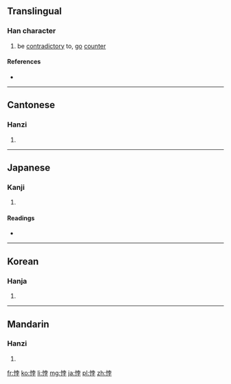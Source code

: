 ==Translingual==

===Han character===
{{Han char|rn=61|rad=心|as=07|sn=10|four=9404<sub>7</sub>|canj=心十月木 (PJBD)|ids=⿰[[忄]][[孛]]}}

# be [[contradictory]] to, [[go]] [[counter]]

====References====
* {{Han ref|kx=0387.220|dkj=10663|dj=0720.040|hdz=42302.150|uh=6096|ud=24726|bh=AEAF|bd=44719}}

----

==Cantonese==

===Hanzi===
{{yue-hanzi|jyut=[[bui3]], [[bui6]]|y=bui3, bui6}}

# {{defn|lang=yue|sort=心07}}

----

==Japanese==

===Kanji===
{{ja-kanji|grade=|rs=心07}}

# {{defn|lang=ja|sort=心07}}

====Readings====
* {{ja-readings|on=[[はい]] (hai), [[ぼつ]] (botsu)|kun=[[もとる]] (motoru)}}

----

==Korean==

===Hanja===
{{ko-hanja|hangeul=[[패]], [[발]]|eumhun=|rv=pae, bal|mr=p'ae, pal|y=phay, pal}}

# {{defn|lang=ko|sort=心07}}

----

==Mandarin==

===Hanzi===
{{cmn-hanzi|pin=[[bèi]] ([[bei4]])|wg=pei<sup>4</sup>}}

# {{defn|lang=cmn|sort=心07}}

[[fr:悖]]
[[ko:悖]]
[[li:悖]]
[[mg:悖]]
[[ja:悖]]
[[pl:悖]]
[[zh:悖]]